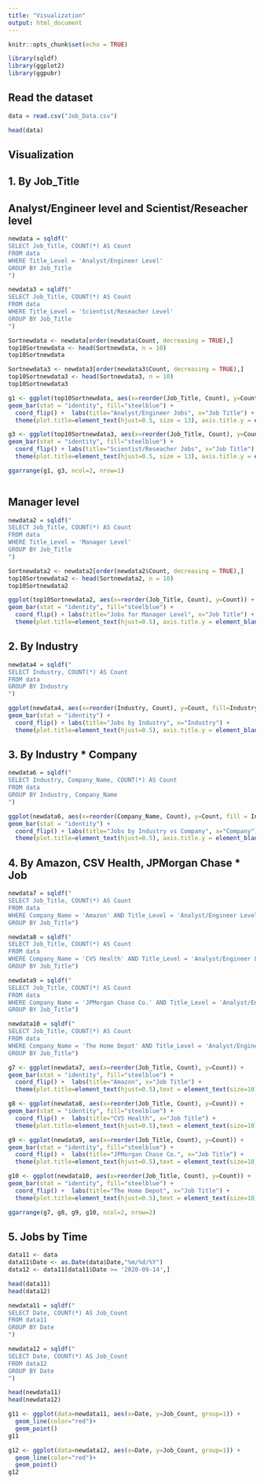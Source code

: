 ```yaml
---
title: "Visualization"
output: html_document
---
```


```r
knitr::opts_chunk$set(echo = TRUE)
```

```r
library(sqldf)
library(ggplot2)
library(ggpubr)
```

## Read the dataset
```r
data = read.csv("Job_Data.csv")
```

```r
head(data)
```

## Visualization

## 1. By Job_Title

## Analyst/Engineer level and Scientist/Reseacher level

```r
newdata = sqldf("
SELECT Job_Title, COUNT(*) AS Count
FROM data
WHERE Title_Level = 'Analyst/Engineer Level'
GROUP BY Job_Title
")
```

```r
newdata3 = sqldf("
SELECT Job_Title, COUNT(*) AS Count
FROM data
WHERE Title_Level = 'Scientist/Reseacher Level'
GROUP BY Job_Title
")
```

```r
Sortnewdata <- newdata[order(newdata$Count, decreasing = TRUE),]
top10Sortnewdata <- head(Sortnewdata, n = 10)
top10Sortnewdata
```

```r
Sortnewdata3 <- newdata3[order(newdata3$Count, decreasing = TRUE),]
top10Sortnewdata3 <- head(Sortnewdata3, n = 10)
top10Sortnewdata3
```


```r
g1 <- ggplot(top10Sortnewdata, aes(x=reorder(Job_Title, Count), y=Count)) +     
geom_bar(stat = "identity", fill="steelblue") +
  coord_flip() +  labs(title="Analyst/Engineer Jobs", x="Job Title") +
  theme(plot.title=element_text(hjust=0.5, size = 13), axis.title.y = element_blank())

g3 <- ggplot(top10Sortnewdata3, aes(x=reorder(Job_Title, Count), y=Count)) +     
geom_bar(stat = "identity", fill="steelblue") +
  coord_flip() + labs(title="Scientist/Reseacher Jobs", x="Job Title") +
  theme(plot.title=element_text(hjust=0.5, size = 13), axis.title.y = element_blank())

ggarrange(g1, g3, ncol=2, nrow=1)
```

```r
```

## Manager level
```r
newdata2 = sqldf("
SELECT Job_Title, COUNT(*) AS Count
FROM data
WHERE Title_Level = 'Manager Level'
GROUP BY Job_Title
")
```

```r
Sortnewdata2 <- newdata2[order(newdata2$Count, decreasing = TRUE),]
top10Sortnewdata2 <- head(Sortnewdata2, n = 10)
top10Sortnewdata2
```

```r
ggplot(top10Sortnewdata2, aes(x=reorder(Job_Title, Count), y=Count)) +     
geom_bar(stat = "identity", fill="steelblue") +
  coord_flip() + labs(title="Jobs for Manager Level", x="Job Title") +
  theme(plot.title=element_text(hjust=0.5), axis.title.y = element_blank())
```

## 2. By Industry
```r
newdata4 = sqldf("
SELECT Industry, COUNT(*) AS Count
FROM data
GROUP BY Industry
")
```

```r
ggplot(newdata4, aes(x=reorder(Industry, Count), y=Count, fill=Industry)) +     
geom_bar(stat = "identity") +
  coord_flip() + labs(title="Jobs by Industry", x="Industry") +
  theme(plot.title=element_text(hjust=0.5), axis.title.y = element_blank(),legend.position="none")
```

## 3. By Industry * Company
```r
newdata6 = sqldf("
SELECT Industry, Company_Name, COUNT(*) AS Count
FROM data
GROUP BY Industry, Company_Name
")
```

```r
ggplot(newdata6, aes(x=reorder(Company_Name, Count), y=Count, fill = Industry)) +     
geom_bar(stat = "identity") +
  coord_flip() + labs(title="Jobs by Industry vs Company", x="Company") +
  theme(plot.title=element_text(hjust=0.5), axis.title.y = element_blank())
```

## 4. By Amazon, CSV Health, JPMorgan Chase * Job
```r
newdata7 = sqldf("
SELECT Job_Title, COUNT(*) AS Count
FROM data
WHERE Company_Name = 'Amazon' AND Title_Level = 'Analyst/Engineer Level'
GROUP BY Job_Title")

newdata8 = sqldf("
SELECT Job_Title, COUNT(*) AS Count
FROM data
WHERE Company_Name = 'CVS Health' AND Title_Level = 'Analyst/Engineer Level'AND Job_Title NOT LIKE 'Senior Analyst'
GROUP BY Job_Title")

newdata9 = sqldf("
SELECT Job_Title, COUNT(*) AS Count
FROM data
WHERE Company_Name = 'JPMorgan Chase Co.' AND Title_Level = 'Analyst/Engineer Level'
GROUP BY Job_Title")

newdata10 = sqldf("
SELECT Job_Title, COUNT(*) AS Count
FROM data
WHERE Company_Name = 'The Home Depot' AND Title_Level = 'Analyst/Engineer Level' AND Job_Title NOT LIKE 'Senior Analyst'
GROUP BY Job_Title")
```

```r
g7 <- ggplot(newdata7, aes(x=reorder(Job_Title, Count), y=Count)) +     
geom_bar(stat = "identity", fill="steelblue") +
  coord_flip() +  labs(title="Amazon", x="Job Title") +
  theme(plot.title=element_text(hjust=0.5),text = element_text(size=10),axis.title.y = element_blank())

g8 <- ggplot(newdata8, aes(x=reorder(Job_Title, Count), y=Count)) +     
geom_bar(stat = "identity", fill="steelblue") +
  coord_flip() +  labs(title="CVS Health", x="Job Title") +
  theme(plot.title=element_text(hjust=0.5),text = element_text(size=10),axis.title.y = element_blank())

g9 <- ggplot(newdata9, aes(x=reorder(Job_Title, Count), y=Count)) +     
geom_bar(stat = "identity", fill="steelblue") +
  coord_flip() +  labs(title="JPMorgan Chase Co.", x="Job Title") +
  theme(plot.title=element_text(hjust=0.5),text = element_text(size=10),axis.title.y = element_blank())

g10 <- ggplot(newdata10, aes(x=reorder(Job_Title, Count), y=Count)) +     
geom_bar(stat = "identity", fill="steelblue") +
  coord_flip() +  labs(title="The Home Depot", x="Job Title") +
  theme(plot.title=element_text(hjust=0.5),text = element_text(size=10),axis.title.y = element_blank())

ggarrange(g7, g8, g9, g10, ncol=2, nrow=2)
```

## 5. Jobs by Time
```r
data11 <- data
data11$Date <- as.Date(data$Date,"%m/%d/%Y")
data12 <- data11[data11$Date >= '2020-09-14',]
```

```r
head(data11)
head(data12)
```

```r
newdata11 = sqldf("
SELECT Date, COUNT(*) AS Job_Count
FROM data11
GROUP BY Date
")
```

```r
newdata12 = sqldf("
SELECT Date, COUNT(*) AS Job_Count
FROM data12
GROUP BY Date
")
```

```r
head(newdata11)
head(newdata12)
```

```r
g11 <- ggplot(data=newdata11, aes(x=Date, y=Job_Count, group=1)) +
  geom_line(color="red")+
  geom_point()
g11
```

```r
g12 <- ggplot(data=newdata12, aes(x=Date, y=Job_Count, group=1)) +
  geom_line(color="red")+
  geom_point()
g12
```
